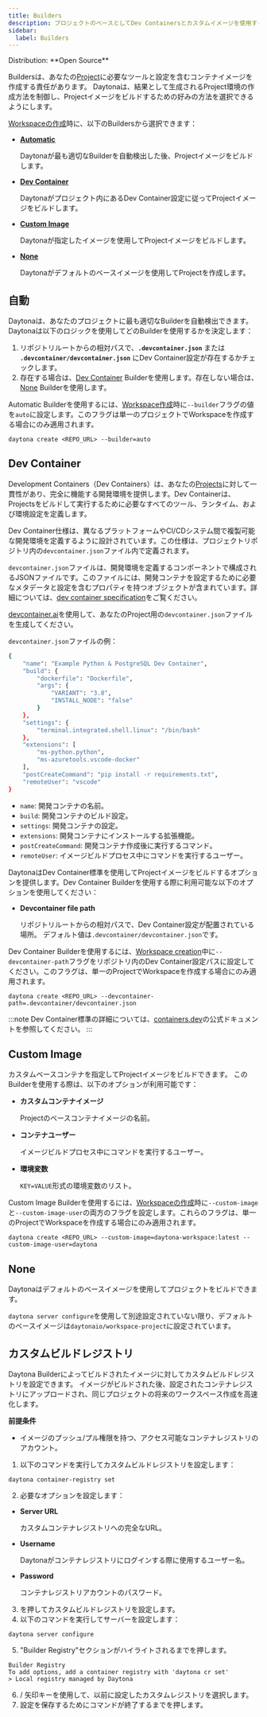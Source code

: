 ```yaml
---
title: Builders
description: プロジェクトのベースとしてDev Containersとカスタムイメージを使用する方法を詳述したリファレンス。
sidebar:
  label: Builders
---
```



<Label>
  Distribution: **Open Source**
</Label>


Buildersは、あなたの[Project](/docs/ja/usage/projects)に必要なツールと設定を含むコンテナイメージを作成する責任があります。
Daytonaは、結果として生成されるProject環境の作成方法を制御し、Projectイメージをビルドするための好みの方法を選択できるようにします。

[Workspaceの作成](/docs/ja/usage/workspaces#create-a-workspace)時に、以下のBuildersから選択できます：

- [**Automatic**](#automatic)

   Daytonaが最も適切なBuilderを自動検出した後、Projectイメージをビルドします。

- [**Dev Container**](#dev-container)

   Daytonaがプロジェクト内にあるDev Container設定に従ってProjectイメージをビルドします。

- [**Custom Image**](#custom-image)

   Daytonaが指定したイメージを使用してProjectイメージをビルドします。

- [**None**](#none)

   Daytonaがデフォルトのベースイメージを使用してProjectを作成します。

## 自動

Daytonaは、あなたのプロジェクトに最も適切なBuilderを自動検出できます。Daytonaは以下のロジックを使用してどのBuilderを使用するかを決定します：

1. リポジトリルートからの相対パスで、**`.devcontainer.json`** または **`.devcontainer/devcontainer.json`** にDev Container設定が存在するかチェックします。
2. 存在する場合は、[Dev Container](#dev-container) Builderを使用します。存在しない場合は、[None](#none) Builderを使用します。

Automatic Builderを使用するには、[Workspace作成](/docs/ja/usage/workspaces#create-a-workspace)時に`--builder`フラグの値を`auto`に設定します。このフラグは単一のプロジェクトでWorkspaceを作成する場合にのみ適用されます。

```shell
daytona create <REPO_URL> --builder=auto
```

## Dev Container

Development Containers（Dev Containers）は、あなたの[Projects](/docs/ja/usage/projects)に対して一貫性があり、完全に機能する開発環境を提供します。Dev Containerは、Projectsをビルドして実行するために必要なすべてのツール、ランタイム、および環境設定を定義します。

Dev Container仕様は、異なるプラットフォームやCI/CDシステム間で複製可能な開発環境を定義するように設計されています。この仕様は、プロジェクトリポジトリ内の`devcontainer.json`ファイル内で定義されます。

`devcontainer.json`ファイルは、開発環境を定義するコンポーネントで構成されるJSONファイルです。このファイルには、開発コンテナを設定するために必要なメタデータと設定を含むプロパティを持つオブジェクトが含まれています。詳細については、[dev container specification](https://containers.dev/implementors/json_reference/)をご覧ください。

[devcontainer.ai](https://devcontainer.ai/)を使用して、あなたのProject用の`devcontainer.json`ファイルを生成してください。

`devcontainer.json`ファイルの例：

```sh
{
    "name": "Example Python & PostgreSQL Dev Container",
    "build": {
        "dockerfile": "Dockerfile",
        "args": {
            "VARIANT": "3.8",
            "INSTALL_NODE": "false"
        }
    },
    "settings": {
        "terminal.integrated.shell.linux": "/bin/bash"
    },
    "extensions": [
        "ms-python.python",
        "ms-azuretools.vscode-docker"
    ],
    "postCreateCommand": "pip install -r requirements.txt",
    "remoteUser": "vscode"
}
```

- `name`: 開発コンテナの名前。
- `build`: 開発コンテナのビルド設定。
- `settings`: 開発コンテナの設定。
- `extensions`: 開発コンテナにインストールする拡張機能。
- `postCreateCommand`: 開発コンテナ作成後に実行するコマンド。
- `remoteUser`: イメージビルドプロセス中にコマンドを実行するユーザー。

DaytonaはDev Container標準を使用してProjectイメージをビルドするオプションを提供します。Dev Container Builderを使用する際に利用可能な以下のオプションを使用してください：

- **Devcontainer file path**

   リポジトリルートからの相対パスで、Dev Container設定が配置されている場所。
   デフォルト値は`.devcontainer/devcontainer.json`です。

Dev Container Builderを使用するには、[Workspace creation](/docs/ja/usage/workspaces#create-a-workspace)中に`--devcontainer-path`フラグをリポジトリ内のDev Container設定パスに設定してください。このフラグは、単一のProjectでWorkspaceを作成する場合にのみ適用されます。

```shell showLineNumbers
daytona create <REPO_URL> --devcontainer-path=.devcontainer/devcontainer.json
```

:::note
Dev Container標準の詳細については、[containers.dev](https://containers.dev/)の公式ドキュメントを参照してください。
:::

## Custom Image

カスタムベースコンテナを指定してProjectイメージをビルドできます。
このBuilderを使用する際は、以下のオプションが利用可能です：

- **カスタムコンテナイメージ**

   Projectのベースコンテナイメージの名前。

- **コンテナユーザー**

   イメージビルドプロセス中にコマンドを実行するユーザー。

- **環境変数**

   `KEY=VALUE`形式の環境変数のリスト。

Custom Image Builderを使用するには、[Workspaceの作成](/docs/ja/usage/workspaces#create-a-workspace)時に`--custom-image`と`--custom-image-user`の両方のフラグを設定します。これらのフラグは、単一のProjectでWorkspaceを作成する場合にのみ適用されます。

```shell
daytona create <REPO_URL> --custom-image=daytona-workspace:latest --custom-image-user=daytona
```

## None

Daytonaはデフォルトのベースイメージを使用してプロジェクトをビルドできます。

`daytona server configure`を使用して別途設定されていない限り、デフォルトのベースイメージは`daytonaio/workspace-project`に設定されています。

## カスタムビルドレジストリ

Daytona Builderによってビルドされたイメージに対してカスタムビルドレジストリを設定できます。
イメージがビルドされた後、設定されたコンテナレジストリにアップロードされ、同じプロジェクトの将来のワークスペース作成を高速化します。

**前提条件**

- イメージのプッシュ/プル権限を持つ、アクセス可能なコンテナレジストリのアカウント。

1. 以下のコマンドを実行してカスタムビルドレジストリを設定します：

```shell
daytona container-registry set
```

2. 必要なオプションを設定します：

- **Server URL**

   カスタムコンテナレジストリへの完全なURL。

- **Username**

   Daytonaがコンテナレジストリにログインする際に使用するユーザー名。

- **Password**

   コンテナレジストリアカウントのパスワード。

3. <Keyboard shortcuts="Enter" />を押してカスタムビルドレジストリを設定します。
4. 以下のコマンドを実行してサーバーを設定します：

```shell
daytona server configure
```

5. "Builder Registry"セクションがハイライトされるまで<Keyboard shortcuts="Enter" />を押します。

```text
Builder Registry
To add options, add a container registry with 'daytona cr set'
> Local registry managed by Daytona
```

6. <Keyboard shortcuts="↑" /> / <Keyboard shortcuts="↓" />矢印キーを使用して、以前に設定したカスタムレジストリを選択します。
7. 設定を保存するためにコマンドが終了するまで<Keyboard shortcuts="Enter" />を押します。
